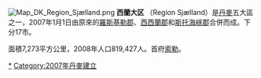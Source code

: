 {{noteTA
|1=zh-tw:區域; zh-cn:大区;
}}
[[File:Map_DK_Region_Sjælland.png|right]]
'''西蘭大区''' （Region Sjælland）是[[丹麥|丹麥]]五大區之一，2007年1月1日由原來的[[羅斯基勒郡|羅斯基勒郡]]、[[西西蘭郡|西西蘭郡]]和[[斯托海峽郡|斯托海峽郡]]合併而成。下分17市。

面積7,273平方公里，2008年人口819,427人。首府[[索勒|索勒]]。

[[Category:西兰大区|*]]
[[Category:2007年丹麥建立|Category:2007年丹麥建立]]